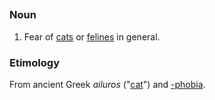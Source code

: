 =={{en}}==
===Noun===
# Fear of [[cat]]s or [[feline]]s in general.
===Etimology===
From ancient Greek ''ailuros'' ("[[cat]]") and [[-phobia]].